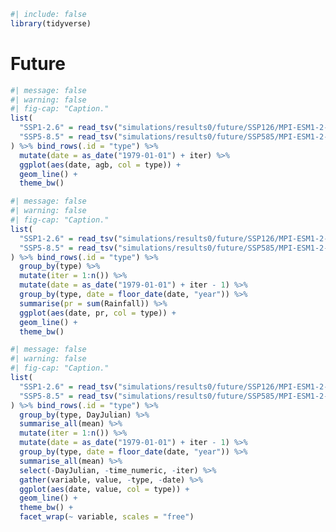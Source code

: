 ```r
#| include: false
library(tidyverse)
```

# Future {.unnumbered}

```r
#| message: false
#| warning: false
#| fig-cap: "Caption."
list(
  "SSP1-2.6" = read_tsv("simulations/results0/future/SSP126/MPI-ESM1-2-LR/R1/R1_0_sumstats.txt"),
  "SSP5-8.5" = read_tsv("simulations/results0/future/SSP585/MPI-ESM1-2-LR/R1/R1_0_sumstats.txt")
) %>% bind_rows(.id = "type") %>% 
  mutate(date = as_date("1979-01-01") + iter) %>% 
  ggplot(aes(date, agb, col = type)) +
  geom_line() +
  theme_bw()
```

```r
#| message: false
#| warning: false
#| fig-cap: "Caption."
list(
  "SSP1-2.6" = read_tsv("simulations/results0/future/SSP126/MPI-ESM1-2-LR/R1/R1_input_climate.txt"),
  "SSP5-8.5" = read_tsv("simulations/results0/future/SSP585/MPI-ESM1-2-LR/R1/R1_input_climate.txt")
) %>% bind_rows(.id = "type") %>% 
  group_by(type) %>% 
  mutate(iter = 1:n()) %>% 
  mutate(date = as_date("1979-01-01") + iter - 1) %>% 
  group_by(type, date = floor_date(date, "year")) %>% 
  summarise(pr = sum(Rainfall)) %>% 
  ggplot(aes(date, pr, col = type)) +
  geom_line() +
  theme_bw()
```

```r
#| message: false
#| warning: false
#| fig-cap: "Caption."
list(
  "SSP1-2.6" = read_tsv("simulations/results0/future/SSP126/MPI-ESM1-2-LR/R1/R1_input_daily.txt"),
  "SSP5-8.5" = read_tsv("simulations/results0/future/SSP585/MPI-ESM1-2-LR/R1/R1_input_daily.txt")
) %>% bind_rows(.id = "type") %>% 
  group_by(type, DayJulian) %>% 
  summarise_all(mean) %>% 
  mutate(iter = 1:n()) %>% 
  mutate(date = as_date("1979-01-01") + iter - 1) %>% 
  group_by(type, date = floor_date(date, "year")) %>% 
  summarise_all(mean) %>% 
  select(-DayJulian, -time_numeric, -iter) %>% 
  gather(variable, value, -type, -date) %>% 
  ggplot(aes(date, value, col = type)) +
  geom_line() +
  theme_bw() +
  facet_wrap(~ variable, scales = "free")
```
